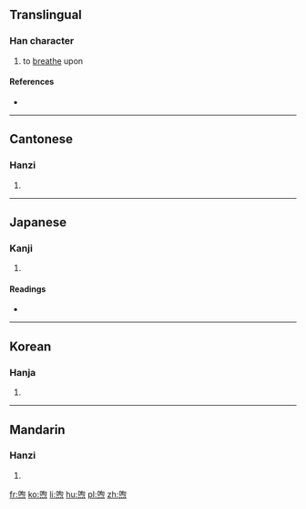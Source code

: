 ==Translingual==

===Han character===
{{Han char|rn=30|rad=口|as=09|sn=12|four=67332|canj=RRF|ids=⿱呴灬}}

# to [[breathe]] upon

====References====
* {{Han ref|kx=0199.220|dkj=03970|dj=0421.120|hdz=32211.140|uh=55A3|ud=21923|bh=D872|bd=55410}}

----

==Cantonese==

===Hanzi===
{{yue-hanzi|jyut=[[heoi2]]|y=heui2}}

# {{defn|lang=yue|sort=口09}}

----

==Japanese==

===Kanji===
{{ja-kanji|grade=|rs=口09}}

# {{defn|lang=ja|sort=口09}}

====Readings====
* {{ja-readings|on=[[く]] (ku)|kun=[[いろ]] (iro), [[あらわししめす]] (arawashishimesu)}}

----

==Korean==

===Hanja===
{{ko-hanja|hangeul=[[후]]|rv=hu|mr=hu}}

# {{defn|lang=ko|sort=口09}}

----

==Mandarin==

===Hanzi===
{{cmn-hanzi|pin=[[xù]] ([[xu4]])|wg=hsü<sup>4</sup>}}

# {{defn|lang=cmn|sort=口09}}

[[fr:喣]]
[[ko:喣]]
[[li:喣]]
[[hu:喣]]
[[pl:喣]]
[[zh:喣]]